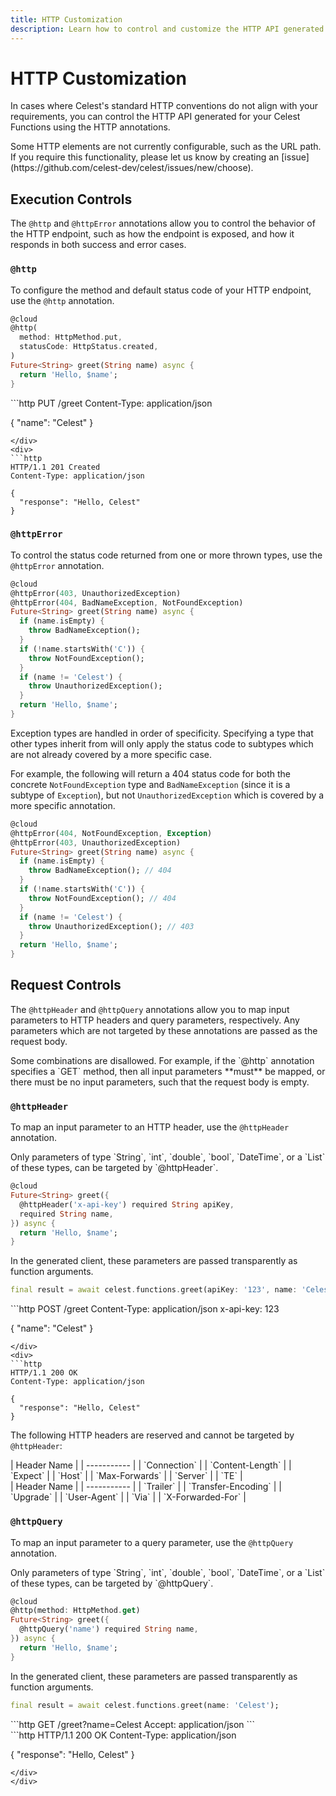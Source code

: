 ```yaml
---
title: HTTP Customization
description: Learn how to control and customize the HTTP API generated for your Celest Functions.
---
```



# HTTP Customization

In cases where Celest's standard HTTP conventions do not align with your requirements, you can control the HTTP API generated for your Celest Functions using the HTTP annotations.

<Callout type="info">
Some HTTP elements are not currently configurable, such as the URL path. If you require this functionality, please let us know by creating an [issue](https://github.com/celest-dev/celest/issues/new/choose).
</Callout>

## Execution Controls

The `@http` and `@httpError` annotations allow you to control the behavior of the HTTP endpoint, such as how the endpoint is exposed,
and how it responds in both success and error cases.

### `@http`

To configure the method and default status code of your HTTP endpoint, use the `@http` annotation.

```dart
@cloud
@http(
  method: HttpMethod.put, 
  statusCode: HttpStatus.created,
)
Future<String> greet(String name) async {
  return 'Hello, $name';
}
```

<div className="grid grid-cols-2 gap-4">
<div>
```http
PUT /greet
Content-Type: application/json

{
  "name": "Celest"
}
```
</div>
<div>
```http
HTTP/1.1 201 Created
Content-Type: application/json

{
  "response": "Hello, Celest"
}
```
</div>
</div>

### `@httpError`

To control the status code returned from one or more thrown types, use the `@httpError` annotation.

```dart
@cloud
@httpError(403, UnauthorizedException)
@httpError(404, BadNameException, NotFoundException)
Future<String> greet(String name) async {
  if (name.isEmpty) {
    throw BadNameException();
  }
  if (!name.startsWith('C')) {
    throw NotFoundException();
  }
  if (name != 'Celest') {
    throw UnauthorizedException();
  }
  return 'Hello, $name';
}
```

<Callout type="info">
Exception types are handled in order of specificity. Specifying a type that other types inherit from will only apply the status code 
to subtypes which are not already covered by a more specific case.

For example, the following will return a 404 status code for both the concrete `NotFoundException` type and `BadNameException` (since it
is a subtype of `Exception`), but not `UnauthorizedException` which is covered by a more specific annotation.

```dart
@cloud
@httpError(404, NotFoundException, Exception)
@httpError(403, UnauthorizedException)
Future<String> greet(String name) async {
  if (name.isEmpty) {
    throw BadNameException(); // 404
  }
  if (!name.startsWith('C')) {
    throw NotFoundException(); // 404
  }
  if (name != 'Celest') {
    throw UnauthorizedException(); // 403
  }
  return 'Hello, $name';
}
```
</Callout>

## Request Controls

The `@httpHeader` and `@httpQuery` annotations allow you to map input parameters to HTTP headers and query parameters, respectively.
Any parameters which are not targeted by these annotations are passed as the request body.

<Callout>
Some combinations are disallowed. For example, if the `@http` annotation specifies a `GET` method, then all input
parameters **must** be mapped, or there must be no input parameters, such that the request body is empty.
</Callout>

### `@httpHeader`

To map an input parameter to an HTTP header, use the `@httpHeader` annotation.

<Callout type="info">
Only parameters of type `String`, `int`, `double`, `bool`, `DateTime`, or a `List` of these types, can be targeted by `@httpHeader`.
</Callout>

```dart
@cloud
Future<String> greet({
  @httpHeader('x-api-key') required String apiKey,
  required String name,
}) async {
  return 'Hello, $name';
}
```

In the generated client, these parameters are passed transparently as function arguments.

```dart
final result = await celest.functions.greet(apiKey: '123', name: 'Celest');
```

<div className="grid grid-cols-2 gap-4">
<div>
```http
POST /greet
Content-Type: application/json
x-api-key: 123

{
  "name": "Celest"
}
```
</div>
<div>
```http
HTTP/1.1 200 OK
Content-Type: application/json

{
  "response": "Hello, Celest"
}
```
</div>
</div>

The following HTTP headers are reserved and cannot be targeted by `@httpHeader`:

<div className="flex flex-row items-start justify-center mt-4">
<div className="self-end">
| Header Name | 
| ----------- | 
| `Connection` | 
| `Content-Length` |
| `Expect` |
| `Host` |
| `Max-Forwards` |
| `Server` |
| `TE` |
</div>

<div>
| Header Name | 
| ----------- | 
| `Trailer` |
| `Transfer-Encoding` |
| `Upgrade` |
| `User-Agent` |
| `Via` |
| `X-Forwarded-For` |
</div>
</div>

### `@httpQuery`

To map an input parameter to a query parameter, use the `@httpQuery` annotation.

<Callout type="info">
Only parameters of type `String`, `int`, `double`, `bool`, `DateTime`, or a `List` of these types, can be targeted by `@httpQuery`.
</Callout>

```dart
@cloud
@http(method: HttpMethod.get)
Future<String> greet({
  @httpQuery('name') required String name,
}) async {
  return 'Hello, $name';
}
```

In the generated client, these parameters are passed transparently as function arguments.

```dart
final result = await celest.functions.greet(name: 'Celest');
```

<div className="grid grid-cols-2 gap-4">
<div>
```http
GET /greet?name=Celest
Accept: application/json
```
</div>
<div>
```http
HTTP/1.1 200 OK
Content-Type: application/json

{
  "response": "Hello, Celest"
}
```
</div>
</div>